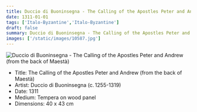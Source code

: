 ```yaml
---
title: Duccio di Buoninsegna - The Calling of the Apostles Peter and Andrew (from the back of Maestà)
date: 1311-01-01
tags: ['Italo-Byzantine','Italo-Byzantine']
draft: false
summary: Duccio di Buoninsegna - The Calling of the Apostles Peter and Andrew (from the back of Maestà)
images: ['/static/images/10587.jpg']
---
```


![Duccio di Buoninsegna - The Calling of the Apostles Peter and Andrew (from the back of Maestà)](/static/images/10587.jpg)

* Title: The Calling of the Apostles Peter and Andrew (from the back of Maestà)
* Artist: Duccio di Buoninsegna (c. 1255-1319)
* Date: 1311
* Medium: Tempera on wood panel
* Dimensions: 40 x 43 cm


